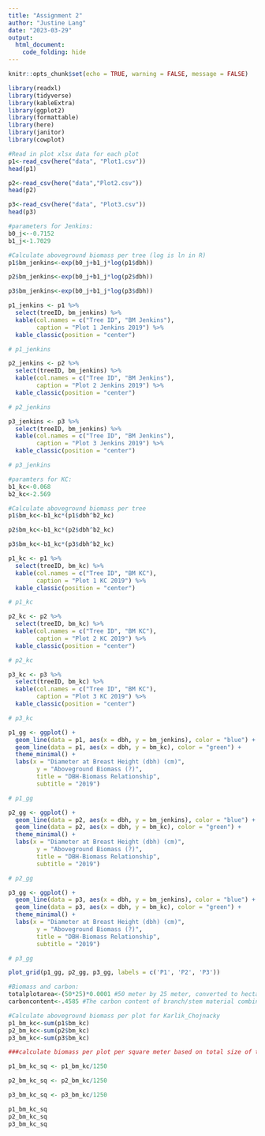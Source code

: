 ```yaml
---
title: "Assignment 2"
author: "Justine Lang"
date: "2023-03-29"
output: 
  html_document: 
    code_folding: hide
---
```


```r
knitr::opts_chunk$set(echo = TRUE, warning = FALSE, message = FALSE)

library(readxl)
library(tidyverse)
library(kableExtra)
library(ggplot2)
library(formattable)
library(here)
library(janitor)
library(cowplot)
```

```r
#Read in plot xlsx data for each plot
p1<-read_csv(here("data", "Plot1.csv"))
head(p1)

p2<-read_csv(here("data","Plot2.csv"))
head(p2)

p3<-read_csv(here("data", "Plot3.csv"))
head(p3)
```

```r
#parameters for Jenkins:
b0_j<--0.7152
b1_j<-1.7029
```

```r
#Calculate aboveground biomass per tree (log is ln in R)
p1$bm_jenkins<-exp(b0_j+b1_j*log(p1$dbh))

p2$bm_jenkins<-exp(b0_j+b1_j*log(p2$dbh))

p3$bm_jenkins<-exp(b0_j+b1_j*log(p3$dbh))

```

```r
p1_jenkins <- p1 %>% 
  select(treeID, bm_jenkins) %>% 
  kable(col.names = c("Tree ID", "BM Jenkins"),
        caption = "Plot 1 Jenkins 2019") %>% 
  kable_classic(position = "center")

# p1_jenkins

p2_jenkins <- p2 %>% 
  select(treeID, bm_jenkins) %>% 
  kable(col.names = c("Tree ID", "BM Jenkins"),
        caption = "Plot 2 Jenkins 2019") %>% 
  kable_classic(position = "center")

# p2_jenkins

p3_jenkins <- p3 %>% 
  select(treeID, bm_jenkins) %>% 
  kable(col.names = c("Tree ID", "BM Jenkins"),
        caption = "Plot 3 Jenkins 2019") %>% 
  kable_classic(position = "center")

# p3_jenkins
```


```r
#paramters for KC:
b1_kc<-0.068
b2_kc<-2.569
```

```r
#Calculate aboveground biomass per tree
p1$bm_kc<-b1_kc*(p1$dbh^b2_kc)

p2$bm_kc<-b1_kc*(p2$dbh^b2_kc)

p3$bm_kc<-b1_kc*(p3$dbh^b2_kc)
```

```r
p1_kc <- p1 %>% 
  select(treeID, bm_kc) %>% 
  kable(col.names = c("Tree ID", "BM KC"),
        caption = "Plot 1 KC 2019") %>% 
  kable_classic(position = "center")

# p1_kc

p2_kc <- p2 %>% 
  select(treeID, bm_kc) %>% 
  kable(col.names = c("Tree ID", "BM KC"),
        caption = "Plot 2 KC 2019") %>% 
  kable_classic(position = "center")

# p2_kc

p3_kc <- p3 %>% 
  select(treeID, bm_kc) %>% 
  kable(col.names = c("Tree ID", "BM KC"),
        caption = "Plot 3 KC 2019") %>% 
  kable_classic(position = "center")

# p3_kc
```


```r
p1_gg <- ggplot() +
  geom_line(data = p1, aes(x = dbh, y = bm_jenkins), color = "blue") +
  geom_line(data = p1, aes(x = dbh, y = bm_kc), color = "green") +
  theme_minimal() +
  labs(x = "Diameter at Breast Height (dbh) (cm)",
        y = "Aboveground Biomass (?)",
        title = "DBH-Biomass Relationship",
        subtitle = "2019") 

# p1_gg

p2_gg <- ggplot() +
  geom_line(data = p2, aes(x = dbh, y = bm_jenkins), color = "blue") +
  geom_line(data = p2, aes(x = dbh, y = bm_kc), color = "green") +
  theme_minimal() +
  labs(x = "Diameter at Breast Height (dbh) (cm)",
        y = "Aboveground Biomass (?)",
        title = "DBH-Biomass Relationship",
        subtitle = "2019") 

# p2_gg

p3_gg <- ggplot() +
  geom_line(data = p3, aes(x = dbh, y = bm_jenkins), color = "blue") +
  geom_line(data = p3, aes(x = dbh, y = bm_kc), color = "green") +
  theme_minimal() +
  labs(x = "Diameter at Breast Height (dbh) (cm)",
        y = "Aboveground Biomass (?)",
        title = "DBH-Biomass Relationship",
        subtitle = "2019") 

# p3_gg

plot_grid(p1_gg, p2_gg, p3_gg, labels = c('P1', 'P2', 'P3'))
```


```r
#Biomass and carbon:
totalplotarea<-(50*25)*0.0001 #50 meter by 25 meter, converted to hectares
carboncontent<-.4585 #The carbon content of branch/stem material combined ranged from 45.06% to 46.70%, with a mean of 45.85% (SE 0.276%); mean can be used to convert biomass to carbon storage

```

```r
#Calculate aboveground biomass per plot for Karlik_Chojnacky
p1_bm_kc<-sum(p1$bm_kc)
p2_bm_kc<-sum(p2$bm_kc)
p3_bm_kc<-sum(p3$bm_kc)
```

```r
###calculate biomass per plot per square meter based on total size of the plot

p1_bm_kc_sq <- p1_bm_kc/1250

p2_bm_kc_sq <- p2_bm_kc/1250

p3_bm_kc_sq <- p3_bm_kc/1250

p1_bm_kc_sq
p2_bm_kc_sq
p3_bm_kc_sq
```












